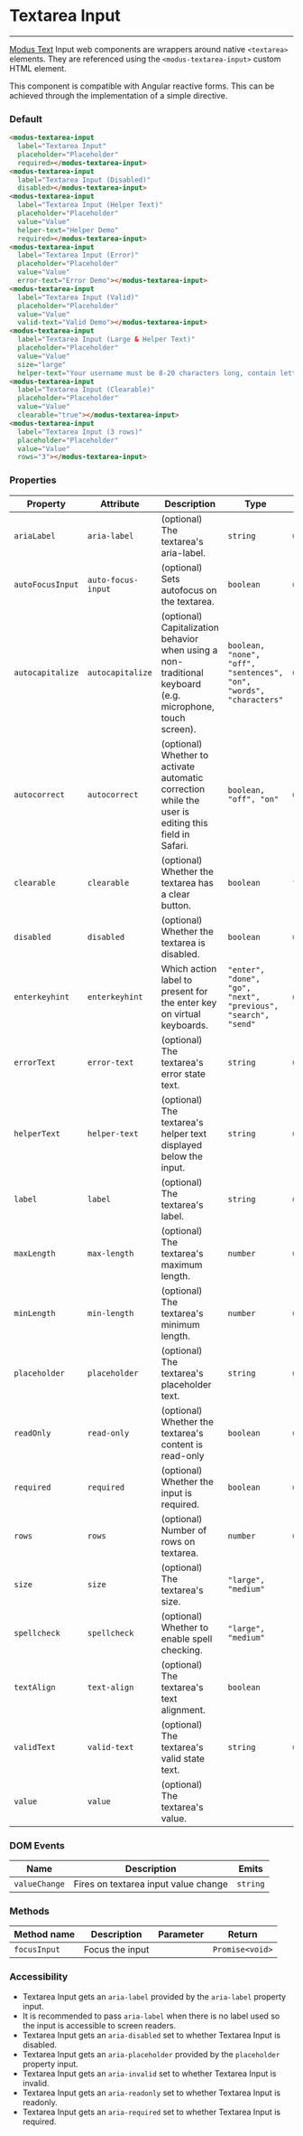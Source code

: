 # Textarea Input

---

[Modus Text](https://modus.trimble.com/components/inputs/) Input web components are wrappers around native `<textarea>` elements. They are referenced using the `<modus-textarea-input>` custom HTML element.

This component is compatible with Angular reactive forms. This can be achieved through the implementation of a simple directive.

### Default

<modus-textarea-input label="Textarea Input" placeholder="Placeholder" required></modus-textarea-input>

<modus-textarea-input label="Textarea Input (Disabled)" disabled></modus-textarea-input>

<modus-textarea-input label="Textarea Input (Helper Text)" placeholder="Placeholder" value="Value" helper-text="Helper Demo" required></modus-textarea-input>

<modus-textarea-input label="Textarea Input (Error)" placeholder="Placeholder" value="Value" error-text="Error Demo"></modus-textarea-input>

<modus-textarea-input label="Textarea Input (Valid)" placeholder="Placeholder" value="Value" valid-text="Valid Demo"></modus-textarea-input>

<modus-textarea-input label="Textarea Input (Large & Helper Text)" placeholder="Placeholder" value="Value" size="large" helper-text="Your username must be 8-20 characters long, contain letters and numbers, and must not contain spaces"></modus-textarea-input>

<modus-textarea-input label="Textarea Input (Clearable)" placeholder="Placeholder" value="Value" clearable="true"></modus-textarea-input>

```html
<modus-textarea-input
  label="Textarea Input"
  placeholder="Placeholder"
  required></modus-textarea-input>
<modus-textarea-input
  label="Textarea Input (Disabled)"
  disabled></modus-textarea-input>
<modus-textarea-input
  label="Textarea Input (Helper Text)"
  placeholder="Placeholder"
  value="Value"
  helper-text="Helper Demo"
  required></modus-textarea-input>
<modus-textarea-input
  label="Textarea Input (Error)"
  placeholder="Placeholder"
  value="Value"
  error-text="Error Demo"></modus-textarea-input>
<modus-textarea-input
  label="Textarea Input (Valid)"
  placeholder="Placeholder"
  value="Value"
  valid-text="Valid Demo"></modus-textarea-input>
<modus-textarea-input
  label="Textarea Input (Large & Helper Text)"
  placeholder="Placeholder"
  value="Value"
  size="large"
  helper-text="Your username must be 8-20 characters long, contain letters and numbers, and must not contain spaces"></modus-textarea-input>
<modus-textarea-input
  label="Textarea Input (Clearable)"
  placeholder="Placeholder"
  value="Value"
  clearable="true"></modus-textarea-input>
<modus-textarea-input
  label="Textarea Input (3 rows)"
  placeholder="Placeholder"
  value="Value"
  rows="3"></modus-textarea-input>
```

### Properties

| Property                    | Attribute                      | Description                                                                                               | Type                                                                        | Default     |
| --------------------------- | ------------------------------ | --------------------------------------------------------------------------------------------------------- | --------------------------------------------------------------------------- | ----------- |
| `ariaLabel`                 | `aria-label`                   | (optional) The textarea's aria-label.                                                                     | `string`                                                                    | `undefined` |
| `autoFocusInput`            | `auto-focus-input`             | (optional) Sets autofocus on the textarea.                                                                | `boolean`                                                                   | `undefined` |
| `autocapitalize`            | `autocapitalize`               | (optional) Capitalization behavior when using a non-traditional keyboard (e.g. microphone, touch screen). | `boolean, "none", "off", "sentences", "on", "words", "characters"`          | `undefined` |
| `autocorrect`               | `autocorrect`                  | (optional) Whether to activate automatic correction while the user is editing this field in Safari.       | `boolean, "off", "on"`                                                      | `undefined` |
| `clearable`                 | `clearable`                    | (optional) Whether the textarea has a clear button.                                                       | `boolean`                                                                   | `false`     |
| `disabled`                  | `disabled`                     | (optional) Whether the textarea is disabled.                                                              | `boolean`                                                                   | `undefined` |
| `enterkeyhint`              | `enterkeyhint`                 | Which action label to present for the enter key on virtual keyboards.                                     | `"enter", "done", "go", "next", "previous", "search", "send"`               | `undefined` |
| `errorText`                 | `error-text`                   | (optional) The textarea's error state text.                                                               | `string`                                                                    | `undefined` |
| `helperText`                | `helper-text`                  | (optional) The textarea's helper text displayed below the input.                                          | `string`                                                                    | `undefined` |
| `label`                     | `label`                        | (optional) The textarea's label.                                                                          | `string`                                                                    | `undefined` |
| `maxLength`                 | `max-length`                   | (optional) The textarea's maximum length.                                                                 | `number`                                                                    | `undefined` |
| `minLength`                 | `min-length`                   | (optional) The textarea's minimum length.                                                                 | `number`                                                                    | `undefined` |
| `placeholder`               | `placeholder`                  | (optional) The textarea's placeholder text.                                                               | `string`                                                                    | `undefined` |
| `readOnly`                  | `read-only`                    | (optional) Whether the textarea's content is read-only                                                    | `boolean`                                                                   | `undefined` |
| `required`                  | `required`                     | (optional) Whether the input is required.                                                                 | `boolean`                                                                   | `undefined` |
| `rows`                      | `rows`                         | (optional) Number of rows on textarea.                                                                    | `number`                                                                    | `undefined` |
| `size`                      | `size`                         | (optional) The textarea's size.                                                                           | `"large", "medium"`                                                         | `'medium'`  |
| `spellcheck`                | `spellcheck`                   | (optional) Whether to enable spell checking.                                                              | `"large", "medium"`                                                         | `'medium'`  |
| `textAlign`                 | `text-align`                   | (optional) The textarea's text alignment.                                                                 | `boolean`                                                                   | `'false'`   |
| `validText`                 | `valid-text`                   | (optional) The textarea's valid state text.                                                               | `string`                                                                    | `undefined` |
| `value`                     | `value`                        | (optional) The textarea's value.                                                                          |

### DOM Events

| Name          | Description                          | Emits    |
| ------------- | ------------------------------------ | -------- |
| `valueChange` | Fires on textarea input value change | `string` |

### Methods

| Method name  | Description     | Parameter | Return          |
| ------------ | --------------- | --------- | --------------- |
| `focusInput` | Focus the input |           | `Promise<void>` |

### Accessibility

- Textarea Input gets an `aria-label` provided by the `aria-label` property input.
- It is recommended to pass `aria-label` when there is no label used so the input is accessible to screen readers.
- Textarea Input gets an `aria-disabled` set to whether Textarea Input is disabled.
- Textarea Input gets an `aria-placeholder` provided by the `placeholder` property input.
- Textarea Input gets an `aria-invalid` set to whether Textarea Input is invalid.
- Textarea Input gets an `aria-readonly` set to whether Textarea Input is readonly.
- Textarea Input gets an `aria-required` set to whether Textarea Input is required.

